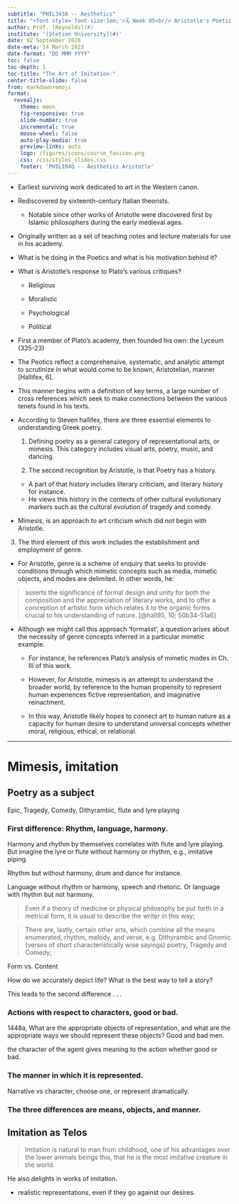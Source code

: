 ```yaml
---
subtitle: "PHIL343A -- Aesthetics"
title: "<font style='font-size:1em;'>🗓️ Week 05<br/> Aristotle's Poetics</font>"
author: Prof. [Reynolds](#)
institute: '[Stetson University](#)'
date: 02 September 2026
date-meta: 14 March 2023
date-format: "DD MMM YYYY"
toc: false
toc-depth: 1
toc-title: "The Art of Imitation:"
center-title-slide: false
from: markdown+emoji
format:
  revealjs:
    theme: moon
    fig-responsive: true
    slide-number: true
    incremental: true
    mouse-wheel: false
    auto-play-media: true
    preview-links: auto
    logo: /figures/icons/course_favicon.png
    css: /css/styles_slides.css
    footer: 'PHIL104Q -- Aesthetics Aristotle'
---
```


* Earliest surviving work dedicated to art in the Western canon.

* Rediscovered by sixteenth-century Italian theorists.

  * Notable since other works of Aristotle were discovered first by Islamic philosophers during the early medieval ages.

* Originally written as a set of teaching notes and lecture materials for use in his academy.

* What is he doing in the Poetics and what is his motivation behind it?

* What is Aristotle's response to Plato's various critiques?

  * Religious

  * Moralistic

  * Psychological

  * Political

* First a member of Plato's academy, then founded his own: the Lyceum (335-23)

* The Peotics reflect a comprehensive, systematic, and analytic attempt to scrutinize in what would come to be known, Aristotelian, manner [Hallifex, 6].

* This manner begins with a definition of key terms, a large number of cross references which seek to make connections between the various tenets found in his texts.

* According to Steven hallifex, there are three essential elements to understanding Greek poetry.

  1. Defining poetry as a general category of representational arts, or mimesis. This category includes visual arts, poetry, music, and dancing.

  2. The second recognition by Aristotle, is that Poetry has a history.
    * A part of that history includes literary criticism, and literary history for instance.
    * He views this history in the contexts of other cultural evolutionary markers such as the cultural evolution of tragedy and comedy.

* Mimesis, is an approach to art criticism which did not begin with Aristotle.

3. The third element of this work includes the establishment and employment of genre.

  * For Aristotle, genre is a scheme of enquiry that seeks to provide conditions through which mimetic concepts such as media, mimetic objects, and modes are delimited. In other words, he:

> asserts the significance of formal design and unity for both the composition and the appreciation of literary works, and to offer a conception of artistic form which relates it to the organic forms crucial to his understanding of nature. [@hall95, 10; 50b34-51a6]

* Although we might call this approach 'formalist', a question arises about the necessity of genre concepts inferred in a particular mimetic example.

  * For instance, he references Plato's analysis of mimetic modes in Ch. III of this work.

  * However, for Aristotle, mimesis is an attempt to understand the broader world, by reference to the human propensity to represent human experiences fictive representation, and imaginative reinactment.

  * In this way, Aristotle likely hopes to connect art to human nature as a capacity for human desire to understand universal concepts whether moral, religious, ethical, or relational.

---

# Mimesis, imitation

## Poetry as a subject

Epic, Tragedy, Comedy, Dithyrambic, flute and lyre playing

### First difference: Rhythm, language, harmony. 

Harmony and rhythm by themselves correlates with flute and lyre playing. But imagine the lyre or flute without harmony or rhythm, e.g., imitative piping.

Rhythm but without harmony, drum and dance for instance.

Language without rhythm or harmony, speech and rhetoric. Or language with rhythm but not harmony.

> Even if a theory of medicine or physical philosophy be put forth in a metrical form, it is usual to describe the writer in this way;

> There are, lastly, certain other arts, which combine all the means enumerated, rhythm, melody, and verse, e.g. Dithyrambic and Gnomic (verses of short characteristically wise sayings) poetry, Tragedy and Comedy;

Form vs. Content

How do we accurately depict life? What is the best way to tell a story?

This leads to the second difference . . .

### Actions with respect to characters, good or bad.

1448a, What are the appropriate objects of representation, and what are the appropriate ways we should represent these objects? Good and bad men.

the character of the agent gives meaning to the action whether good or bad.

### The manner in which it is represented.

Narrative vs character, choose one, or represent dramatically.

### The three differences are means, objects, and manner.

## Imitation as Telos

> Imitation is natural to man from childhood, one of his advantages over the lower animals beings this, that he is the most imitative creature in the world.

He also delights in works of imitation.

* realistic representations, even if they go against our desires.
